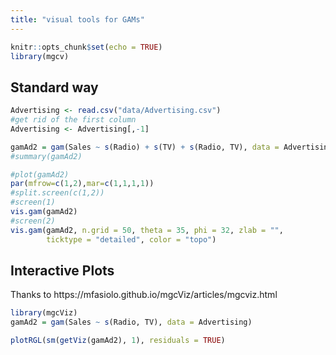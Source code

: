 ---
title: "visual tools for GAMs"
---

```{r setup, include=FALSE}
knitr::opts_chunk$set(echo = TRUE)
library(mgcv)
```


## Standard way

```{r}
Advertising <- read.csv("data/Advertising.csv")
#get rid of the first column
Advertising <- Advertising[,-1]

```


```{r}
gamAd2 = gam(Sales ~ s(Radio) + s(TV) + s(Radio, TV), data = Advertising)
#summary(gamAd2)
```

```{r,fig.width=12}
#plot(gamAd2)
par(mfrow=c(1,2),mar=c(1,1,1,1))
#split.screen(c(1,2))
#screen(1)
vis.gam(gamAd2)
#screen(2)
vis.gam(gamAd2, n.grid = 50, theta = 35, phi = 32, zlab = "",
        ticktype = "detailed", color = "topo")
```


## Interactive Plots

Thanks to https://mfasiolo.github.io/mgcViz/articles/mgcviz.html 


```{r, out.width="8in"}
library(mgcViz)
gamAd2 = gam(Sales ~ s(Radio, TV), data = Advertising)

plotRGL(sm(getViz(gamAd2), 1), residuals = TRUE)
```



